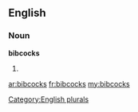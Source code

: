 ==English==

===Noun===
'''bibcocks'''

# {{plural of|[[bibcock]]}}

[[Category:English plurals]]

[[ar:bibcocks]]
[[fr:bibcocks]]
[[my:bibcocks]]